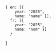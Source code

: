     { en: [{
        year: "2025",
        name: "name" }],
      fr: [{
        year: "2025",
        name: "nom" }]
      }
  ]